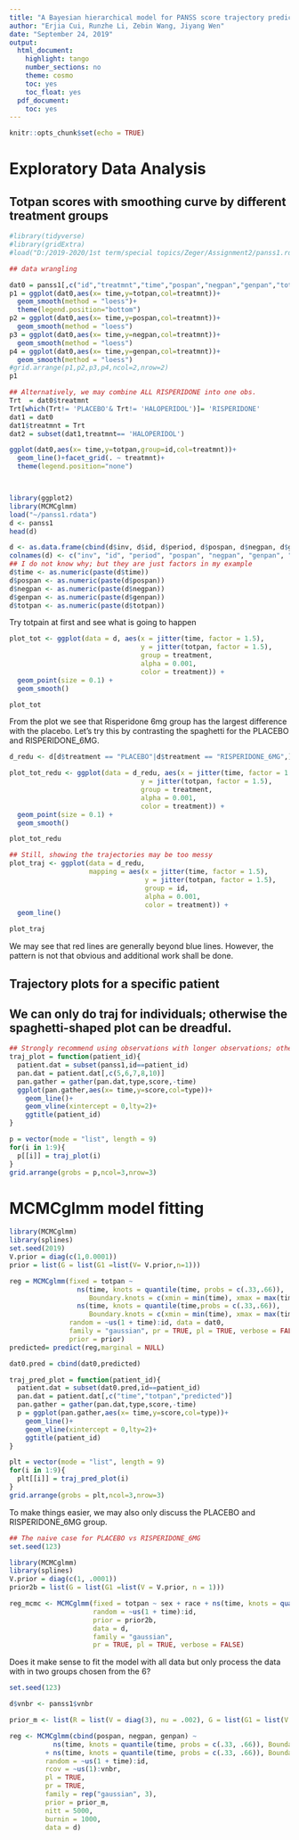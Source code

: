 ```yaml
---
title: "A Bayesian hierarchical model for PANSS score trajectory prediction"
author: "Erjia Cui, Runzhe Li, Zebin Wang, Jiyang Wen"
date: "September 24, 2019"
output:
  html_document:
    highlight: tango
    number_sections: no
    theme: cosmo
    toc: yes
    toc_float: yes
  pdf_document:
    toc: yes
---
```


```r
knitr::opts_chunk$set(echo = TRUE)
```

# Exploratory Data Analysis
## Totpan scores with smoothing curve by different treatment groups
```r
#library(tidyverse)
#library(gridExtra)
#load("D:/2019-2020/1st term/special topics/Zeger/Assignment2/panss1.rdata")

## data wrangling

dat0 = panss1[,c("id","treatmnt","time","pospan","negpan","genpan","totpan")]
p1 = ggplot(dat0,aes(x= time,y=totpan,col=treatmnt))+
  geom_smooth(method = "loess")+
  theme(legend.position="bottom")
p2 = ggplot(dat0,aes(x= time,y=pospan,col=treatmnt))+
  geom_smooth(method = "loess")
p3 = ggplot(dat0,aes(x= time,y=negpan,col=treatmnt))+
  geom_smooth(method = "loess")
p4 = ggplot(dat0,aes(x= time,y=genpan,col=treatmnt))+
  geom_smooth(method = "loess")
#grid.arrange(p1,p2,p3,p4,ncol=2,nrow=2)
p1

## Alternatively, we may combine ALL RISPERIDONE into one obs.
Trt  = dat0$treatmnt
Trt[which(Trt!= 'PLACEBO'& Trt!= 'HALOPERIDOL')]= 'RISPERIDONE'
dat1 = dat0
dat1$treatmnt = Trt
dat2 = subset(dat1,treatmnt== 'HALOPERIDOL')

ggplot(dat0,aes(x= time,y=totpan,group=id,col=treatmnt))+
  geom_line()+facet_grid(. ~ treatmnt)+
  theme(legend.position="none")




```

```r
library(ggplot2)
library(MCMCglmm)
load("~/panss1.rdata")
d <- panss1
head(d)

d <- as.data.frame(cbind(d$inv, d$id, d$period, d$pospan, d$negpan, d$genpan, d$totpan, d$treatmnt, as.numeric(d$time), d$age, d$sex, d$race))
colnames(d) <- c("inv", "id", "period", "pospan", "negpan", "genpan", "totpan", "treatment", "time", "age", "sex", "race")
## I do not know why; but they are just factors in my example
d$time <- as.numeric(paste(d$time))
d$pospan <- as.numeric(paste(d$pospan))
d$negpan <- as.numeric(paste(d$negpan))
d$genpan <- as.numeric(paste(d$genpan))
d$totpan <- as.numeric(paste(d$totpan))
```

Try totpain at first and see what is going to happen

```r
plot_tot <- ggplot(data = d, aes(x = jitter(time, factor = 1.5),
                                 y = jitter(totpan, factor = 1.5),
                                 group = treatment,
                                 alpha = 0.001,
                                 color = treatment)) +
  geom_point(size = 0.1) +
  geom_smooth()

plot_tot

```

From the plot we see that Risperidone 6mg group has the largest difference with the placebo. Let's try this by contrasting the spaghetti for the PLACEBO and RISPERIDONE_6MG.

```r
d_redu <- d[d$treatment == "PLACEBO"|d$treatment == "RISPERIDONE_6MG",]

plot_tot_redu <- ggplot(data = d_redu, aes(x = jitter(time, factor = 1.5),
                                 y = jitter(totpan, factor = 1.5),
                                 group = treatment,
                                 alpha = 0.001,
                                 color = treatment)) +
  geom_point(size = 0.1) +
  geom_smooth()

plot_tot_redu
```

```r
## Still, showing the trajectories may be too messy
plot_traj <- ggplot(data = d_redu,
                    mapping = aes(x = jitter(time, factor = 1.5),
                                  y = jitter(totpan, factor = 1.5),
                                  group = id,
                                  alpha = 0.001,
                                  color = treatment)) +
  geom_line()

plot_traj
```

We may see that red lines are generally beyond blue lines. However, the pattern is not that obvious and additional work shall be done.

## Trajectory plots for a specific patient
## We can only do traj for individuals; otherwise the spaghetti-shaped plot can be dreadful.
```r
## Strongly recommend using observations with longer observations; otherwise there may not be enough information
traj_plot = function(patient_id){
  patient.dat = subset(panss1,id==patient_id)
  pan.dat = patient.dat[,c(5,6,7,8,10)]
  pan.gather = gather(pan.dat,type,score,-time)
  ggplot(pan.gather,aes(x= time,y=score,col=type))+
    geom_line()+
    geom_vline(xintercept = 0,lty=2)+
    ggtitle(patient_id)
}

p = vector(mode = "list", length = 9)
for(i in 1:9){
  p[[i]] = traj_plot(i)
}
grid.arrange(grobs = p,ncol=3,nrow=3)
```


# MCMCglmm model fitting
```r
library(MCMCglmm)
library(splines)
set.seed(2019)
V.prior = diag(c(1,0.0001))
prior = list(G = list(G1 =list(V= V.prior,n=1)))

reg = MCMCglmm(fixed = totpan ~
                 ns(time, knots = quantile(time, probs = c(.33,.66)),
                    Boundary.knots = c(xmin = min(time), xmax = max(time))) +
                 ns(time, knots = quantile(time,probs = c(.33,.66)),
                    Boundary.knots = c(xmin = min(time), xmax = max(time))):treatmnt,
               random = ~us(1 + time):id, data = dat0,
               family = "gaussian", pr = TRUE, pl = TRUE, verbose = FALSE,
               prior = prior)
predicted= predict(reg,marginal = NULL)

dat0.pred = cbind(dat0,predicted)

traj_pred_plot = function(patient_id){
  patient.dat = subset(dat0.pred,id==patient_id)
  pan.dat = patient.dat[,c("time","totpan","predicted")]
  pan.gather = gather(pan.dat,type,score,-time)
  p = ggplot(pan.gather,aes(x= time,y=score,col=type))+
    geom_line()+
    geom_vline(xintercept = 0,lty=2)+
    ggtitle(patient_id)
}

plt = vector(mode = "list", length = 9)
for(i in 1:9){
  plt[[i]] = traj_pred_plot(i)
}
grid.arrange(grobs = plt,ncol=3,nrow=3)
```
To make things easier, we may also only discuss the PLACEBO and RISPERIDONE_6MG group.

```r
## The naive case for PLACEBO vs RISPERIDONE_6MG
set.seed(123)

library(MCMCglmm)
library(splines)
V.prior = diag(c(1, .0001))
prior2b = list(G = list(G1 =list(V = V.prior, n = 1)))

reg_mcmc <- MCMCglmm(fixed = totpan ~ sex + race + ns(time, knots = quantile(time, probs = c(.33, .66)), Boundary.knots = c(xmin = min(time), xmax = max(time))) + ns(time, knots = quantile(time, probs = c(.33, .66)), Boundary.knots = c(xmin = min(time), xmax = max(time))):treatment,
                     random = ~us(1 + time):id,
                     prior = prior2b,
                     data = d,
                     family = "gaussian",
                     pr = TRUE, pl = TRUE, verbose = FALSE)

```

Does it make sense to fit the model with all data but only process the data with in two groups chosen from the 6?

```r
set.seed(123)

d$vnbr <- panss1$vnbr

prior_m <- list(R = list(V = diag(3), nu = .002), G = list(G1 = list(V = diag(3), nu = .002)))

reg <- MCMCglmm(cbind(pospan, negpan, genpan) ~ 
           ns(time, knots = quantile(time, probs = c(.33, .66)), Boundary.knots = c(xmin = min(time), xmax = max(time))) 
         + ns(time, knots = quantile(time, probs = c(.33, .66)), Boundary.knots = c(xmin = min(time), xmax = max(time))):treatment,
         random = ~us(1 + time):id,
         rcov = ~us(1):vnbr,
         pl = TRUE,
         pr = TRUE, 
         family = rep("gaussian", 3),
         prior = prior_m,
         nitt = 5000,
         burnin = 1000,
         data = d)
```



